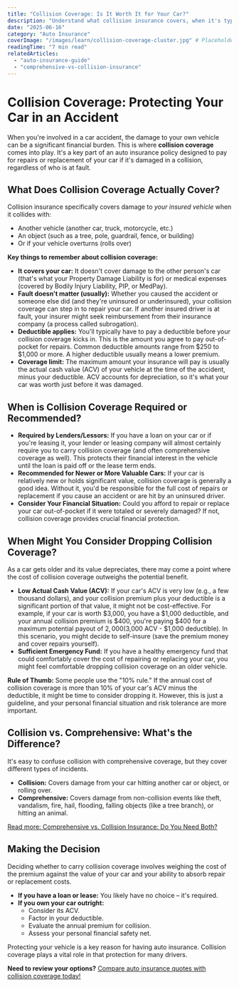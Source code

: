 ```yaml
---
title: "Collision Coverage: Is It Worth It for Your Car?"
description: "Understand what collision insurance covers, when it's typically required or recommended, and how to decide if it's a good value for your vehicle."
date: "2025-06-16"
category: "Auto Insurance"
coverImage: "/images/learn/collision-coverage-cluster.jpg" # Placeholder
readingTime: "7 min read"
relatedArticles:
  - "auto-insurance-guide"
  - "comprehensive-vs-collision-insurance"
---
```


# Collision Coverage: Protecting Your Car in an Accident

When you're involved in a car accident, the damage to your own vehicle can be a significant financial burden. This is where **collision coverage** comes into play. It's a key part of an auto insurance policy designed to pay for repairs or replacement of your car if it's damaged in a collision, regardless of who is at fault.

## What Does Collision Coverage Actually Cover?

Collision insurance specifically covers damage to *your insured vehicle* when it collides with:

*   Another vehicle (another car, truck, motorcycle, etc.)
*   An object (such as a tree, pole, guardrail, fence, or building)
*   Or if your vehicle overturns (rolls over)

**Key things to remember about collision coverage:**

*   **It covers your car:** It doesn't cover damage to the other person's car (that's what your Property Damage Liability is for) or medical expenses (covered by Bodily Injury Liability, PIP, or MedPay).
*   **Fault doesn't matter (usually):** Whether you caused the accident or someone else did (and they're uninsured or underinsured), your collision coverage can step in to repair your car. If another insured driver is at fault, your insurer might seek reimbursement from their insurance company (a process called subrogation).
*   **Deductible applies:** You'll typically have to pay a deductible before your collision coverage kicks in. This is the amount you agree to pay out-of-pocket for repairs. Common deductible amounts range from $250 to $1,000 or more. A higher deductible usually means a lower premium.
*   **Coverage limit:** The maximum amount your insurance will pay is usually the actual cash value (ACV) of your vehicle at the time of the accident, minus your deductible. ACV accounts for depreciation, so it's what your car was worth just before it was damaged.

## When is Collision Coverage Required or Recommended?

*   **Required by Lenders/Lessors:** If you have a loan on your car or if you're leasing it, your lender or leasing company will almost certainly require you to carry collision coverage (and often comprehensive coverage as well). This protects their financial interest in the vehicle until the loan is paid off or the lease term ends.
*   **Recommended for Newer or More Valuable Cars:** If your car is relatively new or holds significant value, collision coverage is generally a good idea. Without it, you'd be responsible for the full cost of repairs or replacement if you cause an accident or are hit by an uninsured driver.
*   **Consider Your Financial Situation:** Could you afford to repair or replace your car out-of-pocket if it were totaled or severely damaged? If not, collision coverage provides crucial financial protection.

## When Might You Consider Dropping Collision Coverage?

As a car gets older and its value depreciates, there may come a point where the cost of collision coverage outweighs the potential benefit.

*   **Low Actual Cash Value (ACV):** If your car's ACV is very low (e.g., a few thousand dollars), and your collision premium plus your deductible is a significant portion of that value, it might not be cost-effective. For example, if your car is worth $3,000, you have a $1,000 deductible, and your annual collision premium is $400, you're paying $400 for a maximum potential payout of $2,000 ($3,000 ACV - $1,000 deductible). In this scenario, you might decide to self-insure (save the premium money and cover repairs yourself).
*   **Sufficient Emergency Fund:** If you have a healthy emergency fund that could comfortably cover the cost of repairing or replacing your car, you might feel comfortable dropping collision coverage on an older vehicle.

**Rule of Thumb:** Some people use the "10% rule." If the annual cost of collision coverage is more than 10% of your car's ACV minus the deductible, it might be time to consider dropping it. However, this is just a guideline, and your personal financial situation and risk tolerance are more important.

## Collision vs. Comprehensive: What's the Difference?

It's easy to confuse collision with comprehensive coverage, but they cover different types of incidents.

*   **Collision:** Covers damage from your car hitting another car or object, or rolling over.
*   **Comprehensive:** Covers damage from non-collision events like theft, vandalism, fire, hail, flooding, falling objects (like a tree branch), or hitting an animal.

[Read more: Comprehensive vs. Collision Insurance: Do You Need Both?](/learn/comprehensive-vs-collision-insurance)

## Making the Decision

Deciding whether to carry collision coverage involves weighing the cost of the premium against the value of your car and your ability to absorb repair or replacement costs.

*   **If you have a loan or lease:** You likely have no choice – it's required.
*   **If you own your car outright:**
    *   Consider its ACV.
    *   Factor in your deductible.
    *   Evaluate the annual premium for collision.
    *   Assess your personal financial safety net.

Protecting your vehicle is a key reason for having auto insurance. Collision coverage plays a vital role in that protection for many drivers.

**Need to review your options?** [Compare auto insurance quotes with collision coverage today!](/quote?type=auto)
